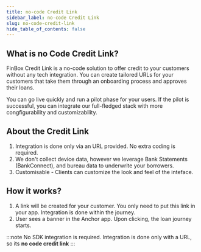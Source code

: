 ```yaml
---
title: no-code Credit Link
sidebar_label: no-code Credit Link
slug: no-code-credit-link
hide_table_of_contents: false
---
```



## What is no Code Credit Link?

FinBox Credit Link is a no-code solution to offer credit to your customers  without any tech integration. You can create tailored URLs for your customers that take them through
an onboarding process and approves their loans.


You can go live quickly and run a pilot phase for your users. 
If the pilot is successful, you can integrate our full-fledged stack with more congfigurability and customizability.

## About the Credit Link



1. Integration is done only via an URL provided. No extra coding is required.
2. We don't collect device data, however we leverage Bank Statements (BankConnect), and bureau data to underwrite your borrowers.
3. Customisable - Clients can customize the look and feel of the inteface.



## How it works?

1. A link will be created for your customer. You only need to put this link in your app. Integration is done within the journey.
2. User sees a banner in the Anchor app. Upon clicking, the loan journey starts.

    
:::note No SDK integration is required. Integration is done only with a URL, so its **no code credit link**
:::
